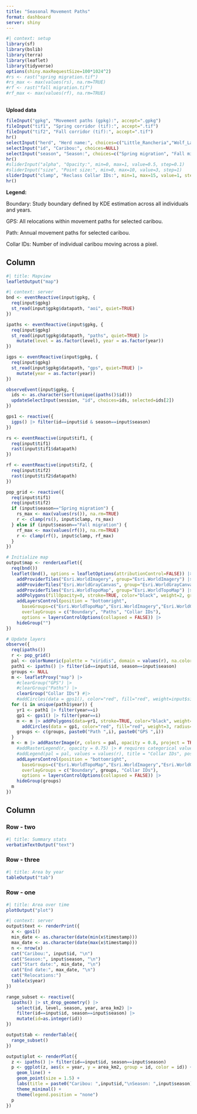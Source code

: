 ```yaml
--- 
title: "Seasonal Movement Paths"
format: dashboard
server: shiny
---
```


```r
#| context: setup
library(sf)
library(bslib)
library(terra)
library(leaflet)
library(tidyverse)
options(shiny.maxRequestSize=100*1024^2) 
#rs <- rast("spring migration.tif")
#rs_max <- max(values(rs), na.rm=TRUE)
#rf <- rast("fall migration.tif")
#rf_max <- max(values(rf), na.rm=TRUE)
```

## {.sidebar}

**Upload data**

```r
fileInput("gpkg", "Movement paths (gpkg):", accept=".gpkg")
fileInput("tif1", "Spring corridor (tif):", accept=".tif")
fileInput("tif2", "Fall corridor (tif):", accept=".tif")
hr()
selectInput("herd", "Herd name:", choices=c("Little_Rancheria","Wolf_Lake"))
selectInput("id", "Caribou:", choices=NULL)
selectInput("season", "Season:", choices=c("Spring migration", "Fall migration"))
hr()
#sliderInput("alpha", "Opacity:", min=0, max=1, value=0.5, step=0.1)
#sliderInput("size", "Point size:", min=0, max=10, value=3, step=1)
sliderInput("clamp", "Reclass Collar IDs:", min=1, max=15, value=1, step=1)
hr()
```

**Legend:**

Boundary: Study boundary defined by KDE estimation across all individuals and years.

GPS: All relocations within movement paths for selected caribou.

Path: Annual movement paths for selected caribou.

Collar IDs: Number of individual caribou moving across a pixel.

## Column {width=60%}

```r
#| title: Mapview
leafletOutput("map")
```

```r
#| context: server
bnd <- eventReactive(input$gpkg, {
  req(input$gpkg)
  st_read(input$gpkg$datapath, "aoi", quiet=TRUE)
})

ipaths <- eventReactive(input$gpkg, {
  req(input$gpkg)
  st_read(input$gpkg$datapath, "paths", quiet=TRUE) |>
    mutate(level = as.factor(level), year = as.factor(year))
})

igps <- eventReactive(input$gpkg, {
  req(input$gpkg)
  st_read(input$gpkg$datapath, "gps", quiet=TRUE) |>
    mutate(year = as.factor(year))
})

observeEvent(input$gpkg, {
  ids <- as.character(sort(unique(ipaths()$id)))
  updateSelectInput(session, "id", choices=ids, selected=ids[2])
})

gps1 <- reactive({
  igps() |> filter(id==input$id & season==input$season)
})

rs <- eventReactive(input$tif1, {
  req(input$tif1)
  rast(input$tif1$datapath)
})

rf <- eventReactive(input$tif2, {
  req(input$tif2)
  rast(input$tif2$datapath)
})

pop_grid <- reactive({
  req(input$tif1)
  req(input$tif2)
  if (input$season=="Spring migration") {
    rs_max <- max(values(rs()), na.rm=TRUE)
    r <- clamp(rs(), input$clamp, rs_max)
  } else if (input$season=="Fall migration") {
    rf_max <- max(values(rf()), na.rm=TRUE)
    r <- clamp(rf(), input$clamp, rf_max)
  }
})

# Initialize map
output$map <- renderLeaflet({
  req(bnd())
  leaflet(bnd(), options = leafletOptions(attributionControl=FALSE)) |>
    addProviderTiles("Esri.WorldImagery", group="Esri.WorldImagery") |>
    addProviderTiles("Esri.WorldGrayCanvas", group="Esri.WorldGrayCanvas") |>
    addProviderTiles("Esri.WorldTopoMap", group="Esri.WorldTopoMap") |>
    addPolygons(fillOpacity=0, stroke=TRUE, color="black", weight=2, group="Boundary") |>
    addLayersControl(position = "bottomright",
      baseGroups=c("Esri.WorldTopoMap","Esri.WorldImagery","Esri.WorldGrayCanvas"),
      overlayGroups = c("Boundary", "Paths", "Collar IDs"),
      options = layersControlOptions(collapsed = FALSE)) |>
    hideGroup("")
})

# Update layers
observe({
  req(ipaths())
  r <- pop_grid()
  pal <- colorNumeric(palette = "viridis", domain = values(r), na.color = "transparent")
  path1 <- ipaths() |> filter(id==input$id, season==input$season)
  groups <- NULL
  m <- leafletProxy("map") |>
    #clearGroup("GPS") |>
    #clearGroup("Paths") |>
    clearGroup("Collar IDs") #|>
    #addCircles(data = gps1(), color="red", fill="red", weight=input$size, radius=1, group="GPS")
  for (i in unique(path1$year)) {
    yr1 <- path1 |> filter(year==i)
    gp1 <- gps1() |> filter(year==i)
    m <- m |> addPolygons(data=yr1, stroke=TRUE, color="black", weight=2, fillOpacity=0, group=paste0("Path ",i)) |>
      addCircles(data = gp1, color="red", fill="red", weight=3, radius=1, group=paste0("GPS ",i))
    groups <- c(groups, paste0("Path ",i), paste0("GPS ",i))
  }
  m <- m |> addRasterImage(r, colors = pal, opacity = 0.8, project = TRUE, group="Collar IDs") |>
    #addRasterLegend(r, opacity = 0.75) |> # requires categorical values with own color table 
    #addLegend(pal = pal, values = values(r), title = "Collar IDs", position = "bottomright") |>
    addLayersControl(position = "bottomright",
      baseGroups=c("Esri.WorldTopoMap","Esri.WorldImagery","Esri.WorldGrayCanvas"),
      overlayGroups = c("Boundary", groups, "Collar IDs"),
      options = layersControlOptions(collapsed = FALSE)) |>
    hideGroup(groups)
  m
})
```

## Column {width=40%}

### Row - two {height="25%"}

```r
#| title: Summary stats
verbatimTextOutput("text")
```

### Row - three {height="35%"}

```r
#| title: Area by year
tableOutput("tab")
```

### Row - one {.tabset height="40%"}

```r
#| title: Area over time
plotOutput("plot")
```

```r
#| context: server
output$text <- renderPrint({
  x <- gps1()
  min_date <- as.character(date(min(x$timestamp)))
  max_date <- as.character(date(max(x$timestamp)))
  n <- nrow(x)
  cat("Caribou:", input$id, "\n")
  cat("Season:", input$season, "\n")
  cat("Start date:", min_date, "\n")
  cat("End date:", max_date, "\n")
  cat("Relocations:")
  table(x$year)
})

range_subset <- reactive({
  ipaths() |> st_drop_geometry() |>
    select(id, level, season, year, area_km2) |>
    filter(id==input$id, season==input$season) |>
    mutate(id=as.integer(id))
})

output$tab <- renderTable({
  range_subset()
})

output$plot <- renderPlot({
  z <- ipaths() |> filter(id==input$id, season==input$season)
  p <- ggplot(z, aes(x = year, y = area_km2, group = id, color = id)) +
    geom_line() +
    geom_point(size = 1.5) +
    labs(title = paste0("Caribou: ",input$id,"\nSeason: ",input$season), x = "Year", y = "Area (km2)") +
    theme_minimal() +
    theme(legend.position = "none")
  p
})
```
